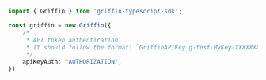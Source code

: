 ```typescript index.ts
import { Griffin } from 'griffin-typescript-sdk';

const griffin = new Griffin({
    /*
     * API token authentication.
     * It should follow the format: `GriffinAPIKey g-test-MyKey-XXXXXXX`
     */
    apiKeyAuth: "AUTHORIZATION",
})
```